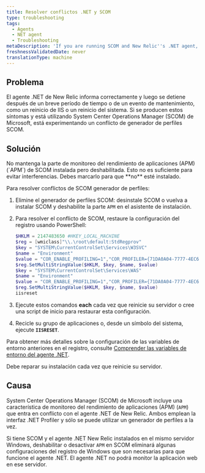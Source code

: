 ```yaml
---
title: Resolver conflictos .NET y SCOM
type: troubleshooting
tags:
  - Agents
  - NET agent
  - Troubleshooting
metaDescription: 'If you are running SCOM and New Relic''s .NET agent, enable SCOM APM and repair the installation to resolve conflicts.'
freshnessValidatedDate: never
translationType: machine
---
```


## Problema

El agente .NET de New Relic informa correctamente y luego se detiene después de un breve período de tiempo o de un evento de mantenimiento, como un reinicio de IIS o un reinicio del sistema. Si se producen estos síntomas y está utilizando System Center Operations Manager (SCOM) de Microsoft, está experimentando un conflicto de generador de perfiles SCOM.

## Solución

<Callout variant="important">
  No mantenga la parte de monitoreo del rendimiento de aplicaciones (APM) (`APM`) de SCOM instalada pero deshabilitada. Esto no es suficiente para evitar interferencias. Debes marcarlo para que **no** esté instalado.
</Callout>

Para resolver conflictos de SCOM generador de perfiles:

1. Elimine el generador de perfiles SCOM: desinstale SCOM o vuelva a instalar SCOM y deshabilite la parte `APM` en el asistente de instalación.

2. Para resolver el conflicto de SCOM, restaure la configuración del registro usando PowerShell:

   ```powershell
   $HKLM = 2147483650 #HKEY_LOCAL_MACHINE
   $reg = [wmiclass]"\\.\root\default:StdRegprov"
   $key = "SYSTEM\CurrentControlSet\Services\W3SVC"
   $name = "Environment"
   $value = "COR_ENABLE_PROFILING=1","COR_PROFILER={71DA0A04-7777-4EC6-9643-7D28B46A8A41}","NEWRELIC_INSTALL_PATH=C:\Program Files\New Relic\.NET Agent\","CORECLR_ENABLE_PROFILING=1","CORECLR_PROFILER={36032161-FFC0-4B61-B559-F6C5D41BAE5A}","CORECLR_NEWRELIC_HOME=C:\ProgramData\New Relic\.NET Agent\"
   $reg.SetMultiStringValue($HKLM, $key, $name, $value)
   $key = "SYSTEM\CurrentControlSet\Services\WAS"
   $name = "Environment"
   $value = "COR_ENABLE_PROFILING=1","COR_PROFILER={71DA0A04-7777-4EC6-9643-7D28B46A8A41}","NEWRELIC_INSTALL_PATH=C:\Program Files\New Relic\.NET Agent\","CORECLR_ENABLE_PROFILING=1","CORECLR_PROFILER={36032161-FFC0-4B61-B559-F6C5D41BAE5A}","CORECLR_NEWRELIC_HOME=C:\ProgramData\New Relic\.NET Agent\"
   $reg.SetMultiStringValue($HKLM, $key, $name, $value)
   iisreset
   ```

3. Ejecute estos comandos <DNT>**each**</DNT> cada vez que reinicie su servidor o cree una script de inicio para restaurar esta configuración.

4. Recicle su grupo de aplicaciones o, desde un símbolo del sistema, ejecute <DNT>**`IISRESET`**</DNT>.

Para obtener más detalles sobre la configuración de las variables de entorno anteriores en el registro, consulte [Comprender las variables de entorno del agente .NET](/docs/apm/agents/net-agent/other-installation/understanding-net-agent-environment-variables/).

<Callout variant="important">
  Debe reparar su instalación cada vez que reinicie su servidor.
</Callout>

## Causa

System Center Operations Manager (SCOM) de Microsoft incluye una característica de monitoreo del rendimiento de aplicaciones (APM) (`APM`) que entra en conflicto con el agente .NET de New Relic. Ambos emplean la interfaz .NET Profiler y sólo se puede utilizar un generador de perfiles a la vez.

Si tiene SCOM y el agente .NET New Relic instalados en el mismo servidor Windows, deshabilitar o desactivar `APM` en SCOM eliminará algunas configuraciones del registro de Windows que son necesarias para que funcione el agente .NET. El agente .NET no podrá monitor la aplicación web en ese servidor.